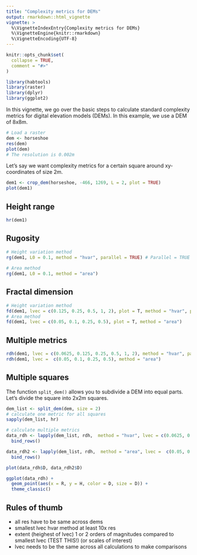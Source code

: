 ```yaml
---
title: "Complexity metrics for DEMs"
output: rmarkdown::html_vignette
vignette: >
  %\VignetteIndexEntry{Complexity metrics for DEMs}
  %\VignetteEngine{knitr::rmarkdown}
  %\VignetteEncoding{UTF-8}
---
```


```r
knitr::opts_chunk$set(
  collapse = TRUE,
  comment = "#>"
)
```

```r
library(habtools)
library(raster)
library(dplyr)
library(ggplot2)
```

In this vignette, we go over the basic steps to calculate standard complexity metrics for digital elevation models (DEMs).
In this example, we use a DEM of 8x8m.

```r
# Load a raster
dem <- horseshoe
res(dem)
plot(dem)
# The resolution is 0.002m
```
Let's say we want complexity metrics for a certain square around xy-coordinates of size 2m.
```r
dem1 <- crop_dem(horseshoe, -466, 1269, L = 2, plot = TRUE)
plot(dem1)
```

## Height range

```r
hr(dem1)
```

## Rugosity

```r
# Height variation method
rg(dem1, L0 = 0.1, method = "hvar", parallel = TRUE) # Parallel = TRUE enables parallel processing using multiple cores to speed up the calculations using the height variation method. Only use this if you have a powerful computer with at least four cores. 
           
# Area method
rg(dem1, L0 = 0.1, method = "area")
```

## Fractal dimension

```r
# Height variation method
fd(dem1, lvec = c(0.125, 0.25, 0.5, 1, 2), plot = T, method = "hvar", parallel = TRUE)
# Area method
fd(dem1, lvec = c(0.05, 0.1, 0.25, 0.5), plot = T, method = "area")
```

## Multiple metrics

```r
rdh(dem1, lvec = c(0.0625, 0.125, 0.25, 0.5, 1, 2), method = "hvar", parallel = TRUE)
rdh(dem1, lvec =  c(0.05, 0.1, 0.25, 0.5), method = "area")
```

## Multiple squares
The function `split_dem()` allows you to subdivide a DEM into equal parts. Let's divide the square into 2x2m squares. 
```r
dem_list <- split_dem(dem, size = 2)
# calculate one metric for all squares
sapply(dem_list, hr)

# calculate multiple metrics
data_rdh <- lapply(dem_list, rdh,  method = "hvar", lvec = c(0.0625, 0.125, 0.25, 0.5, 1, 2), parallel = TRUE) %>%
  bind_rows()

data_rdh2 <- lapply(dem_list, rdh,  method = "area", lvec =  c(0.05, 0.1, 0.25, 0.5), parallel = TRUE) %>%
  bind_rows()

plot(data_rdh$D, data_rdh2$D)
```

```r
ggplot(data_rdh) +
  geom_point(aes(x = R, y = H, color = D, size = D)) +
  theme_classic()
```


## Rules of thumb

- all res have to be same across dems
- smallest lvec hvar method at least 10x res
- extent (heighest of lvec) 1 or 2 orders of magnitudes compared to smallest lvec (TEST THIS!) (or scales of interest)
- lvec needs to be the same across all calculations to make comparisons


